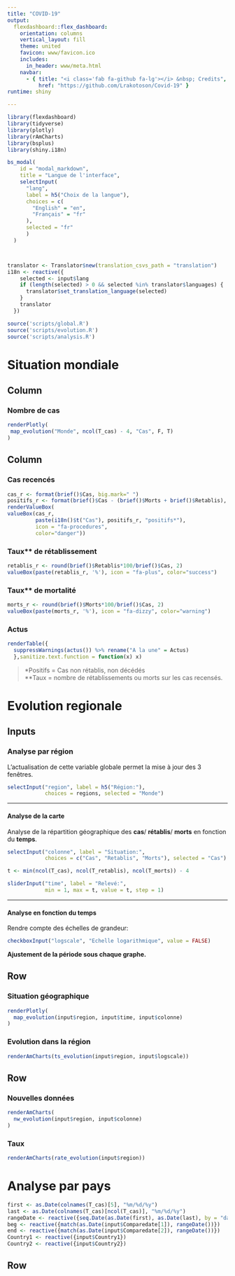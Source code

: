 ```yaml
---
title: "COVID-19"
output: 
  flexdashboard::flex_dashboard:
    orientation: columns
    vertical_layout: fill
    theme: united
    favicon: www/favicon.ico
    includes:
      in_header: www/meta.html
    navbar:
      - { title: "<i class='fab fa-github fa-lg'></i> &nbsp; Credits",
          href: "https://github.com/Lrakotoson/Covid-19" }
runtime: shiny

---
```



```r
library(flexdashboard)
library(tidyverse)
library(plotly)
library(rAmCharts)
library(bsplus)
library(shiny.i18n)
```


```r
bs_modal(
    id = "modal_markdown", 
    title = "Langue de l'interface",
    selectInput(
      "lang",
      label = h5("Choix de la langue"),
      choices = c(
        "English" = "en",
        "Français" = "fr"
      ),
      selected = "fr"
      )
  )



translator <- Translator$new(translation_csvs_path = "translation")
i18n <- reactive({
    selected <- input$lang
    if (length(selected) > 0 && selected %in% translator$languages) {
      translator$set_translation_language(selected)
    }
    translator
  })
```


```r
source('scripts/global.R')
source('scripts/evolution.R')
source('scripts/analysis.R')
```


<script>
$(document).ready(function() {
  $('#dashboard-container').on('flexdashboard:layoutcomplete', function() {
    $('#modal_markdown').modal();
  })
})
</script>


Situation mondiale
=======================================================================

Column {data-width=2/3}
-----------------------------------------------------------------------

### Nombre de cas

```r
renderPlotly(
 map_evolution("Monde", ncol(T_cas) - 4, "Cas", F, T)
)

```

Column {data-width=1/3}
-----------------------------------------------------------------------
### Cas recencés

```r
cas_r <- format(brief()$Cas, big.mark=" ")
positifs_r <- format(brief()$Cas - (brief()$Morts + brief()$Retablis), big.mark=" ")
renderValueBox(
valueBox(cas_r,
         paste(i18n()$t("Cas"), positifs_r, "positifs*"),
         icon = "fa-procedures",
         color="danger"))
```

### Taux** de rétablissement

```r
retablis_r <- round(brief()$Retablis*100/brief()$Cas, 2)
valueBox(paste(retablis_r, '%'), icon = "fa-plus", color="success")
```

### Taux** de mortalité

```r
morts_r <- round(brief()$Morts*100/brief()$Cas, 2)
valueBox(paste(morts_r, '%'), icon = "fa-dizzy", color="warning")
```

### Actus {.no-title}

```r
renderTable({
  suppressWarnings(actus()) %>% rename("A la une" = Actus)
  },sanitize.text.function = function(x) x)
```

>*Positifs = Cas non rétablis, non décédés  
>**Taux = nombre de rétablissements ou morts sur les cas recensés.




Evolution regionale 
=======================================================================

Inputs {.sidebar}
-------------------------------------

<h3>Analyse par région</h3>
L'actualisation de cette variable globale permet la mise à jour des 3 fenêtres.

```r
selectInput("region", label = h5("Région:"),
            choices = regions, selected = "Monde")
```

<hr>
<h4>Analyse de la carte</h4>
Analyse de la répartition géographique des __cas__/ __rétablis__/ __morts__ en fonction du __temps__.

```r
selectInput("colonne", label = "Situation:",
            choices = c("Cas", "Retablis", "Morts"), selected = "Cas")
```

```r
t <- min(ncol(T_cas), ncol(T_retablis), ncol(T_morts)) - 4

sliderInput("time", label = "Relevé:",
            min = 1, max = t, value = t, step = 1)
```

<hr>
<h4>Analyse en fonction du temps</h4>
Rendre compte des échelles de grandeur:

```r
checkboxInput("logscale", "Echelle logarithmique", value = FALSE)
```

__Ajustement de la période sous chaque graphe.__

Row {data-height=1/2}
-------------------------------------

### Situation géographique

```r
renderPlotly(
  map_evolution(input$region, input$time, input$colonne)
)
```

   
### Evolution dans la région

```r
renderAmCharts(ts_evolution(input$region, input$logscale))
```   

Row {data-height=1/2}
-------------------------------------

### Nouvelles données

```r
renderAmCharts(
  nw_evolution(input$region, input$colonne)
)
```
    
### Taux

```r
renderAmCharts(rate_evolution(input$region))
```


Analyse par pays {style="position:relative"}
=======================================================================

```r
first <- as.Date(colnames(T_cas)[5], "%m/%d/%y")
last <- as.Date(colnames(T_cas)[ncol(T_cas)], "%m/%d/%y")
rangeDate <- reactive({seq.Date(as.Date(first), as.Date(last), by = "day")})
beg <- reactive({match(as.Date(input$Comparedate[1]), rangeDate())})
end <- reactive({match(as.Date(input$Comparedate[2]), rangeDate())})
Country1 <- reactive({input$Country1})
Country2 <- reactive({input$Country2})
```

Row {style="height:120pc;"}
-------------------------------------



```r
fillCol(
  flex = c(0.8, 0.1,
           1.2, 0.1,
           1.2, 0.1,
           1.2, 0.1,
           1.2, 0.1),
  
  fillRow(
    column(
      12,
      selectInput(
        "Country1", "Pays A",
        c(brief("Country")$group, "Monde"),
        "France"
        ),
      selectInput(
        "Country2", "Pays B",
        c(brief("Country")$group, "Monde"),
        "Italy"
       ),
      sliderInput(
        "Comparedate", "Domaine",
        min = first, 
        max = last,
        value = c(first, last), 
        timeFormat = "%d/%m"
       )
    ),
    column(
      12,
      h3("Analyse Cas"),
      checkboxInput(
        "Caslog", "Echelle logarithmique nombre Cas", value = T
      ),
      selectInput(
        "Casreg",
        "Régression Cas",
        c("Aucune" = 0,
          "Régression linéaire" = 1,
          "Régression poly 2" = 2,
          "Régression poly 3" = 3
          )
      ),
      textInput(
        "Caspred",
        "Nombre jours à prédire",
        value = 0
      )
    ),
    column(
      12,
      h3("Analyse Décès"),
      checkboxInput(
        "Mortslog", "Echelle logarithmique Mortalité", value = F
      ),
      selectInput(
        "Mortsreg",
        "Régression Mortalité",
        c("Aucune" = 0,
          "Régression linéaire" = 1,
          "Régression poly 2" = 2,
          "Régression poly 3" = 3
        )
      ),
      textInput(
        "Mortspred",
        "Nombre jours à prédire",
        value = 0
      )
    ),
    column(
      12,
      h3("Analyse Rétablis"),
      checkboxInput(
        "Retablislog", "Echelle logarithmique Retablis", value = F
      ),
      selectInput(
        "Retablisreg",
        "Régression Retablis",
        c("Aucune" = 0,
          "Régression linéaire" = 1,
          "Régression poly 2" = 2,
          "Régression poly 3" = 3
        )
      ),
      textInput(
        "Retablispred",
        "Nombre jours à prédire",
        value = 0
      )
    )
  ),br(),
  
  fillRow(
    renderLeaflet({
      comparemap(Country1(), Country2(), end())
    })
  ),br(),
  
  fillRow(
    column(
      12,
      renderAmCharts({
        compare_situation(
          "Cas",
          Country1(), Country2(),
          beg(), end(),
          input$Caslog,
          as.integer(input$Casreg),
          as.integer(input$Caspred)
        )
      })
    ),
    column(
      12,
      renderAmCharts({
        compare_situation(
          "Actifs",
          Country1(), Country2(),
          beg(), end(),
          logscale = F,
          reg = 0, pred = 0
        )
      })
    )
  ),br(),
  
  fillRow(
    column(
      12,
      renderAmCharts({
        compare_situation(
          "Morts",
          Country1(), Country2(),
          beg(), end(),
          input$Mortslog,
          as.integer(input$Mortsreg),
          as.integer(input$Mortspred)
        )
      })
    ),
    column(
      12,
      renderAmCharts({
        compare_situation(
          "Letalite",
          Country1(), Country2(),
          beg(), end(),
          input$Mortslog,
          as.integer(input$Mortsreg),
          as.integer(input$Mortspred)
        )
      })
    )
  ),br(),
  
  fillRow(
    column(
      12,
      renderAmCharts({
        compare_situation(
          "Retablis",
          Country1(), Country2(),
          beg(), end(),
          input$Retablislog,
          as.integer(input$Retablisreg),
          as.integer(input$Retablispred)
        )
      })
    ),
    column(
      12,
      renderAmCharts({
        compare_new(
          Country1(), Country2(),
          beg(), end()
        )
      })
    )
  ),br()
  
)
```
